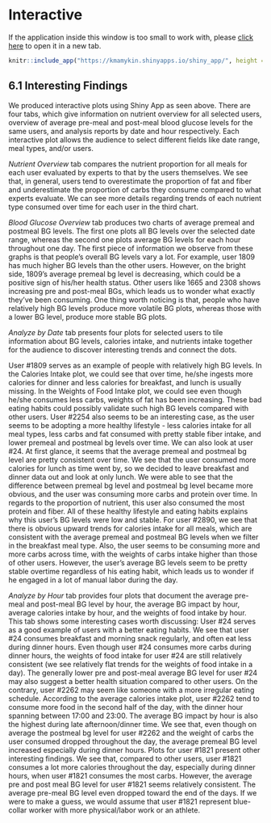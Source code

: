 # Interactive

If the application inside this window is too small to work with, please <a href="https://kmamykin.shinyapps.io/shiny_app/" target="_blank">click here</a> to open it in a new tab.

```r
knitr::include_app("https://kmamykin.shinyapps.io/shiny_app/", height = "600px")
```

## 6.1 Interesting Findings
We produced interactive plots using Shiny App as seen above. There are four tabs, which give information on nutrient overview for all selected users, overview of average pre-meal and post-meal blood glucose levels for the same users, and analysis reports by date and hour respectively. Each interactive plot allows the audience to select different fields like date range, meal types, and/or users. 

*Nutrient Overview* tab compares the nutrient proportion for all meals for each user evaluated by experts to that by the users themselves. We see that, in general, users tend to overestimate the proportion of fat and fiber and underestimate the proportion of carbs they consume compared to what experts evaluate. We can see more details regarding trends of each nutrient type consumed over time for each user in the third chart. 

*Blood Glucose Overview* tab produces two charts of average premeal and postmeal BG levels. The first one plots all BG levels over the selected date range, whereas the second one plots average BG levels for each hour throughout one day. The first piece of information we observe from these graphs is that people’s overall BG levels vary a lot. For example, user 1809
has much higher BG levels than the other users. However, on the bright side, 1809’s average premeal bg level is decreasing, which could be a positive sign of his/her health status. Other users like 1665 and 2308 shows increasing pre and post-meal BGs, which leads us to wonder what exactly they’ve been consuming. One thing worth noticing is that, people who have relatively high BG levels produce more volatile BG plots, whereas those with a lower BG level, produce more stable BG plots.

*Analyze by Date* tab presents four plots for selected users to tile information about BG levels, calories intake, and nutrients intake together for the audience to discover interesting trends and connect the dots. 

User #1809 serves as an example of people with relatively high BG levels. In the Calories Intake plot, we could see that over time, he/she ingests more calories for dinner and less calories for breakfast, and lunch is usually missing. In the Weights of Food Intake plot, we could see even though he/she consumes less carbs, weights of fat has been increasing. These bad eating habits could possibly validate such high BG levels compared with other users.
User #2254 also seems to be an interesting case, as the user seems to be adopting a more healthy lifestyle - less calories intake for all meal types, less carbs and fat consumed with pretty stable fiber intake, and lower premeal and postmeal bg levels over time.
We can also look at user #24. At first glance, it seems that the average premeal and postmeal bg level are pretty consistent over time. We see that the user consumed more calories for lunch as time went by, so we decided to leave breakfast and dinner data out and look at only lunch. We were able to see that the difference between premeal bg level and postmeal bg level became more obvious, and the user was consuming more carbs and protein over time. In regards to the proportion of nutrient, this user also consumed the most protein and fiber. All of these healthy lifestyle and eating habits explains why this user’s BG levels were low and stable.
For user #2890, we see that there is obvious upward trends for calories intake for all meals, which are consistent with the average premeal and postmeal BG levels when we filter in the breakfast meal type. Also, the user seems to be consuming more and more carbs across time, with the weights of carbs intake higher than those of other users. However, the user’s average BG levels seem to be pretty stable overtime regardless of his eating habit, which leads us to wonder if he engaged in a lot of manual labor during the day.

*Analyze by Hour* tab provides four plots that document the average pre-meal and post-meal BG level by hour, the average BG impact by hour, average calories intake by hour, and the weights of food intake by hour. This tab shows some interesting cases worth discussing: 
User #24 serves as a good example of users with a better eating habits. We see that user #24 consumes breakfast and morning snack regularly, and often eat less during dinner hours. Even though user #24 consumes more carbs during dinner hours, the weights of food intake for user #24 are still relatively consistent (we see relatively flat trends for the weights of food intake in a day). The generally lower pre and post-meal average BG level for user #24 may also suggest a better health situation compared to other users. 
On the contrary, user #2262 may seem like someone with a more irregular eating schedule. According to the average calories intake plot, user #2262 tend to consume more food in the second half of the day, with the dinner hour spanning between 17:00 and 23:00. The average BG impact by hour is also the highest during late afternoon/dinner time. We see that, even though on average the postmeal bg level for user #2262 and the weight of carbs the user consumed dropped throughout the day, the average premeal BG level increased especially during dinner hours. 
Plots for user #1821 present other interesting findings. We see that, compared to other users, user #1821 consumes a lot more calories throughout the day, especially during dinner hours, when user #1821 consumes the most carbs. However, the average pre and post meal BG level for user #1821 seems relatively consistent. The average pre-meal BG level even dropped toward the end of the days. If we were to make a guess, we would assume that user #1821 represent blue-collar worker with more physical/labor work or an athlete. 
